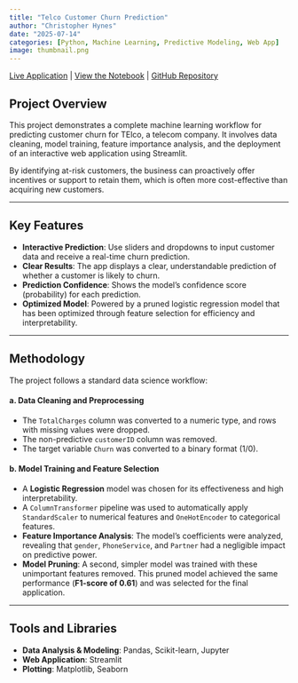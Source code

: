 ```yaml
---
title: "Telco Customer Churn Prediction"
author: "Christopher Hynes"
date: "2025-07-14"
categories: [Python, Machine Learning, Predictive Modeling, Web App]
image: thumbnail.png
---
```


<i class="fa-solid fa-arrow-up-right-from-square"></i> [Live Application](https://telco-churn-analysis.streamlit.app/) |
<i class="fa-solid fa-file-code"></i> [View the Notebook](telco-churn.ipynb) |
<i class="fa-brands fa-github"></i> [GitHub Repository](https://github.com/hynesc/telco-churn)

## Project Overview

This project demonstrates a complete machine learning workflow for predicting customer churn for TElco, a telecom company. It involves data cleaning, model training, feature importance analysis, and the deployment of an interactive web application using Streamlit.

By identifying at-risk customers, the business can proactively offer incentives or support to retain them, which is often more cost-effective than acquiring new customers.

---

## Key Features

-   **Interactive Prediction**: Use sliders and dropdowns to input customer data and receive a real-time churn prediction.
-   **Clear Results**: The app displays a clear, understandable prediction of whether a customer is likely to churn.
-   **Prediction Confidence**: Shows the model's confidence score (probability) for each prediction.
-   **Optimized Model**: Powered by a pruned logistic regression model that has been optimized through feature selection for efficiency and interpretability.

---

## Methodology

The project follows a standard data science workflow:

#### a. Data Cleaning and Preprocessing
- The `TotalCharges` column was converted to a numeric type, and rows with missing values were dropped.
- The non-predictive `customerID` column was removed.
- The target variable `Churn` was converted to a binary format (1/0).

#### b. Model Training and Feature Selection
- A **Logistic Regression** model was chosen for its effectiveness and high interpretability.
- A `ColumnTransformer` pipeline was used to automatically apply `StandardScaler` to numerical features and `OneHotEncoder` to categorical features.
- **Feature Importance Analysis**: The model's coefficients were analyzed, revealing that `gender`, `PhoneService`, and `Partner` had a negligible impact on predictive power.
- **Model Pruning**: A second, simpler model was trained with these unimportant features removed. This pruned model achieved the same performance (**F1-score of 0.61**) and was selected for the final application.

---

## Tools and Libraries

- **Data Analysis & Modeling**: Pandas, Scikit-learn, Jupyter
- **Web Application**: Streamlit
- **Plotting**: Matplotlib, Seaborn
